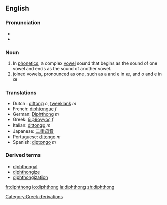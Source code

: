 ==English==
===Pronunciation===
*{{IPA|/ˈdɪf.θɒŋ/ or /ˈdɪp.θɒŋ/ (US) or /ˈdɪf.θɑŋ/ (CA)}}
*{{Audio|en-ca-diphthong.ogg|Audio (CA)}}

===Noun===
{{wikipedia}}
#In [[phonetics]], a complex [[vowel]] sound that begins as the sound of one vowel and ends as the sound of another vowel.
# joined vowels, pronounced as one, such as a and e in æ, and o and e in œ

=== Translations ===
*Dutch : [[diftong]] ''c'', [[tweeklank]] ''m''
*French: [[diphtongue]] ''f''
*German: [[Diphthong]] ''m''
*Greek: [[δίφθογγος]] ''f''
*Italian: [[dittongo]] ''m''
*Japanese: [[二重母音]]
*Portuguese: [[ditongo]] ''m''
*Spanish: [[diptongo]] ''m''

===Derived terms===
*[[diphthongal]] 
*[[diphthongize]]
*[[diphthongization]]
[[Category:Greek derivations]]

[[fr:diphthong]]
[[io:diphthong]]
[[la:diphthong]]
[[zh:diphthong]]